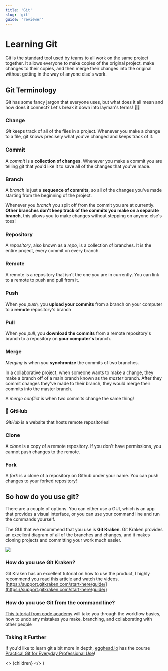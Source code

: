 ```yaml
---
title: 'Git'
slug: 'git'
guide: 'reviewer'
---
```


# Learning Git

Git is the standard tool used by teams to all work on the same project together. It allows everyone to make copies of the original project, make changes to their copies, and then merge their changes into the original without getting in the way of anyone else's work.

## Git Terminology

Git has some fancy jargon that everyone uses, but what does it all mean and how does it connect? Let's break it down into layman's terms! 👨‍🏫

### Change

*Git* keeps track of all of the files in a project. Whenever you make a change to a file, git knows precisely what you've changed and keeps track of it. 

### Commit

A *commit* is a **collection of changes**. Whenever you make a commit you are telling git that you'd like it to save all of the changes that you've made. 

### Branch

A *branch* is just a **sequence of commits**, so all of the changes you've made starting from the beginning of the project. 

Whenever you *branch* you split off from the commit you are at currently. **Other branches don't keep track of the commits you make on a separate branch**, this allows you to make changes without stepping on anyone else's toes! 

### Repository

A *repository*, also known as a *repo*, is a collection of branches. It is the entire project, every commit on every branch. 

### Remote

A remote is a repository that isn't the one you are in currently. You can link to a remote to push and pull from it. 

### Push

When you *push,* you **upload your commits** from a branch on your computer to a **remote** repository's branch


### Pull

When you *pull,* you **download the commits** from a remote repository's branch to a repository on **your computer's** branch. 


### Merge

*Merging* is when you **synchronize** the commits of two branches. 

In a collaborative project, when someone wants to make a change, they make a branch off of a main branch known as the *master* branch. After they commit changes they've made to their branch, they would merge their commits into the master branch.

A *merge conflict* is when two commits change the same thing! 

### 🐙 GitHub

*GitHub* is a website that hosts remote repositories! 

### Clone

A *clone* is a copy of a remote repository. If you don't have permissions, you cannot push changes to the remote. 


### Fork

A *fork* is a clone of a repository on Github under your name. You can push changes to your forked repository!

## So how do you use git?

There are a couple of options. You can either use a GUI, which is an app that provides a visual interface, or you can use your command line and run the commands yourself. 

The GUI that we recommend that you use is **Git Kraken**. Git Kraken provides an excellent diagram of all of the branches and changes, and it makes cloning projects and committing your work much easier. 

![](../../../images/photos/git/gitkraken.png)

### How do you use Git Kraken?

Git Kraken has an excellent tutorial on how to use the product, I highly recommend you read this article and watch the videos. [https://support.gitkraken.com/start-here/guide/](https://support.gitkraken.com/start-here/guide/)

### How do you use Git from the command line?

[This tutorial from code academy](https://www.codecademy.com/learn/learn-git) will take you through the workflow basics, how to undo any mistakes you make, branching, and collaborating with other people

### Taking it Further

If you'd like to learn git a bit more in depth, [egghead.io](http://egghead.io) has the course [Practical Git for Everyday Professional Use](https://egghead.io/courses/practical-git-for-everyday-professional-use)!

  <>
    {children}
  </>
)
